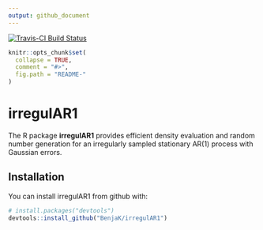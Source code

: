 ```yaml
---
output: github_document
---
```


[![Travis-CI Build Status](https://travis-ci.org/BenjaK/irregulAR1.svg?branch=master)](https://travis-ci.org/BenjaK/irregulAR1)

<!-- README.md is generated from README.Rmd. Please edit that file -->

```r
knitr::opts_chunk$set(
  collapse = TRUE,
  comment = "#>",
  fig.path = "README-"
)
```

# irregulAR1

The R package __irregulAR1__ provides efficient density evaluation and random 
number generation for an irregularly sampled stationary AR(1) process with 
Gaussian errors.

## Installation

You can install irregulAR1 from github with:

```r
# install.packages("devtools")
devtools::install_github("BenjaK/irregulAR1")
```

